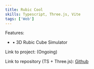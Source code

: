 ```yaml
---
title: Rubic Cool
skills: Typescript, Three.js, Vite
tags: ['Web']
---
```


Features:

- • 3D Rubic Cube Simulator

Link to project: (Ongoing)

Link to repository (TS + Three.js): <A href="https://github.com/cholazzzb/rubic-cool">Github</A>
